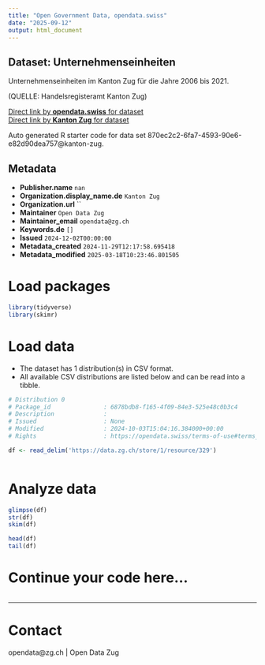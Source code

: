 ```yaml
---
title: "Open Government Data, opendata.swiss"
date: "2025-09-12"
output: html_document
---
```


## Dataset: Unternehmenseinheiten

Unternehmenseinheiten im Kanton Zug für die Jahre 2006 bis 2021.

(QUELLE: Handelsregisteramt Kanton Zug)

[Direct link by **opendata.swiss** for dataset](https://opendata.swiss/de/dataset/unternehmenseinheiten)<br>
[Direct link by **Kanton Zug** for dataset](https://www.zg.ch/behoerden/gesundheitsdirektion/statistikfachstelle/themen/volkswirtschaft-1)

Auto generated R starter code for data set 870ec2c2-6fa7-4593-90e6-e82d90dea757@kanton-zug.

## Metadata

- **Publisher.name** `nan`
- **Organization.display_name.de** `Kanton Zug`
- **Organization.url** ``
- **Maintainer** `Open Data Zug`
- **Maintainer_email** `opendata@zg.ch`
- **Keywords.de** `[]`
- **Issued** `2024-12-02T00:00:00`
- **Metadata_created** `2024-11-29T12:17:58.695418`
- **Metadata_modified** `2025-03-18T10:23:46.801505`


# Load packages

```r

library(tidyverse)
library(skimr)

```

# Load data

-   The dataset has 1 distribution(s) in CSV format.
-   All available CSV distributions are listed below and can be read into a tibble.

```r

# Distribution 0
# Package_id               : 6878bdb8-f165-4f09-84e3-525e48c0b3c4
# Description              : 
# Issued                   : None
# Modified                 : 2024-10-03T15:04:16.384000+00:00
# Rights                   : https://opendata.swiss/terms-of-use#terms_by

df <- read_delim('https://data.zg.ch/store/1/resource/329')



```

# Analyze data

```r

glimpse(df)
str(df)
skim(df)

head(df)
tail(df)

```

# Continue your code here...

```r

```

------------------------------------------------------------------------

# Contact

opendata@zg.ch | Open Data Zug
